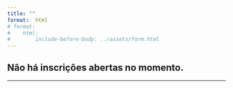```yaml
---
title: ""
format:  html
# format:
#    html:
#        include-before-body: ../assets/form.html
---
```


## Não há inscrições abertas no momento.

---

